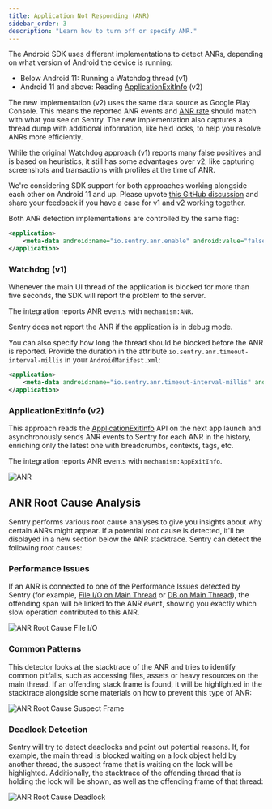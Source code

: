 ```yaml
---
title: Application Not Responding (ANR)
sidebar_order: 3
description: "Learn how to turn off or specify ANR."
---
```


The Android SDK uses different implementations to detect ANRs, depending on what version of Android the device is running:

- Below Android 11: Running a Watchdog thread (v1)
- Android 11 and above: Reading [ApplicationExitInfo](https://developer.android.com/reference/android/app/ApplicationExitInfo) (v2)

The new implementation (v2) uses the same data source as Google Play Console. This means the reported ANR events and [ANR rate](/platforms/android/performance/instrumentation/performance-metrics/#application-not-responding-anr-rate) should match with what you see on Sentry. The new implementation also captures a thread dump with additional information, like held locks, to help you resolve ANRs more efficiently.

While the original Watchdog approach (v1) reports many false positives and is based on heuristics, it still has some advantages over v2, like capturing screenshots and transactions with profiles at the time of ANR.

<Note>

We're considering SDK support for both approaches working alongside each other on Android 11 and up. Please upvote [this GitHub discussion](https://github.com/getsentry/sentry-java/discussions/2716) and share your feedback if you have a case for v1 and v2 working together.

</Note>

Both ANR detection implementations are controlled by the same flag:

```xml {filename:AndroidManifest.xml}
<application>
    <meta-data android:name="io.sentry.anr.enable" android:value="false" />
</application>
```

### Watchdog (v1)

Whenever the main UI thread of the application is blocked for more than five seconds, the SDK will report the problem to the server.

The integration reports ANR events with `mechanism:ANR`.

<Note>

Sentry does not report the ANR if the application is in debug mode.

</Note>

You can also specify how long the thread should be blocked before the ANR is reported. Provide the duration in the attribute `io.sentry.anr.timeout-interval-millis` in your `AndroidManifest.xml`:

```xml {filename:AndroidManifest.xml}
<application>
    <meta-data android:name="io.sentry.anr.timeout-interval-millis" android:value="2000" />
</application>
```

### ApplicationExitInfo (v2)

This approach reads the [ApplicationExitInfo](https://developer.android.com/reference/android/app/ApplicationExitInfo) API on the next app launch
and asynchronously sends ANR events to Sentry for each ANR in the history, enriching only the latest one with breadcrumbs, contexts, tags, etc.

The integration reports ANR events with `mechanism:AppExitInfo`.

![ANR](app-not-respond.png)

## ANR Root Cause Analysis

Sentry performs various root cause analyses to give you insights about why certain ANRs might appear. If a potential root cause is detected, it'll be displayed in a new section below the ANR stacktrace. Sentry can detect the following root causes:

### Performance Issues

If an ANR is connected to one of the Performance Issues detected by Sentry (for example, [File I/O on Main Thread](https://docs.sentry.io/product/issues/issue-details/performance-issues/file-main-thread-io/) or [DB on Main Thread](https://docs.sentry.io/product/issues/issue-details/performance-issues/db-main-thread-io/)), the offending span will be linked to the ANR event, showing you exactly which slow operation contributed to this ANR.

![ANR Root Cause File I/O](anr-rootcause-fileio.png)

### Common Patterns

This detector looks at the stacktrace of the ANR and tries to identify common pitfalls, such as accessing files, assets or heavy resources on the main thread. If an offending stack frame is found, it will be highlighted in the stacktrace alongside some materials on how to prevent this type of ANR:

![ANR Root Cause Suspect Frame](anr-rootcause-frame.png)

### Deadlock Detection

Sentry will try to detect deadlocks and point out potential reasons. If, for example, the main thread is blocked waiting on a lock object held by another thread, the suspect frame that is waiting on the lock will be highlighted. Additionally, the stacktrace of the offending thread that is holding the lock will be shown, as well as the offending frame of that thread:

![ANR Root Cause Deadlock](anr-rootcause-deadlock.png)
